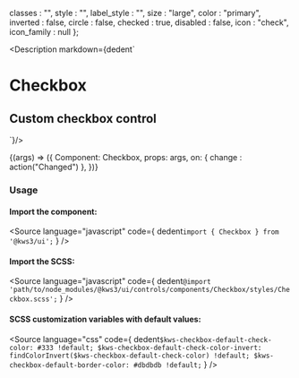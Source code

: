 
  classes : "",
  style : "",
  label_style : "",
  size : "large",
  color : "primary",
  inverted : false,
  circle : false,
  checked : true,
  disabled : false,
  icon : "check",
  icon_family : null
};

<Meta
  title="Forms/Controls/Checkbox"
  component={Checkbox}
  args={args}
/>

<Description markdown={dedent`
# Checkbox
## Custom checkbox control
`}/>

<Canvas>
  <Story
  name="Checkbox"
  args={args}
  >
  {(args) => ({
    Component: Checkbox,
    props: args,
    on: {
      change : action("Changed")
    },
  })}
  </Story>
</Canvas>

<ArgsTable story="Checkbox" />

### Usage
#### Import the component:
<Source
  language="javascript"
  code={
    dedent`import { Checkbox } from '@kws3/ui';`
  }
/>

#### Import the SCSS:
<Source
  language="javascript"
  code={
    dedent`@import 'path/to/node_modules/@kws3/ui/controls/components/Checkbox/styles/Checkbox.scss';`
  }
/>

#### SCSS customization variables with default values:
<Source
  language="css"
  code={
    dedent`
      $kws-checkbox-default-check-color: #333 !default;
      $kws-checkbox-default-check-color-invert: findColorInvert($kws-checkbox-default-check-color) !default;
      $kws-checkbox-default-border-color: #dbdbdb !default;
    `
  }
/>
